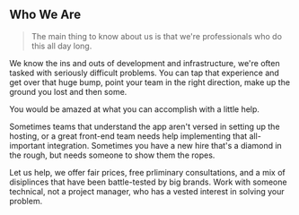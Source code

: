 ## Who We Are

> The main thing to know about us is that we're professionals who do this all day long. 

We know the ins and outs of development and infrastructure, we're often tasked with seriously difficult problems. You can tap that experience and get over that huge bump, point your team in the right direction, make up the ground you lost and then some. 

You would be amazed at what you can accomplish with a little help. 

Sometimes teams that understand the app aren't versed in setting up the hosting, or a great front-end team needs help implementing that all-important integration. Sometimes you have a new hire that's a diamond in the rough, but needs someone to show them the ropes.

Let us help, we offer fair prices, free prliminary consultations, and a mix of disiplinces that have been battle-tested by big brands. Work with someone technical, not a project manager, who has a vested interest in solving your problem.
